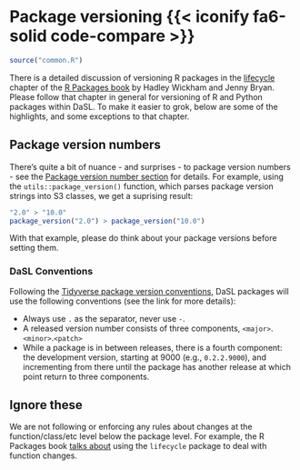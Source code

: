 # Package versioning {{< iconify fa6-solid code-compare >}} {#sec-version}

```r
source("common.R")
```

There is a detailed discussion of versioning R packages in the [lifecycle][] chapter of the [R Packages book][rpkgs] by Hadley Wickham and Jenny Bryan. Please follow that chapter in general for versioning of R and Python packages within DaSL. To make it easier to grok, below are some of the highlights, and some exceptions to that chapter.

## Package version numbers

There's quite a bit of nuance - and surprises - to package version numbers - see the [Package version number section](https://r-pkgs.org/lifecycle.html#sec-lifecycle-version-number) for details. For example, using the `utils::package_version()` function, which parses package version strings into S3 classes, we get a suprising result:

```r
"2.0" > "10.0"
package_version("2.0") > package_version("10.0")
```

With that example, please do think about your package versions before setting them.

### DaSL Conventions

Following the [Tidyverse package version conventions](https://r-pkgs.org/lifecycle.html#sec-lifecycle-version-number-tidyverse), DaSL packages will use the following conventions (see the link for more details):

- Always use `.` as the separator, never use `-`.
- A released version number consists of three components, `<major>`.`<minor>`.`<patch>`
- While a package is in between releases, there is a fourth component: the development version, starting at 9000 (e.g., `0.2.2.9000`), and incrementing from there until the package has another release at which point return to three components.


## Ignore these

We are not following or enforcing any rules about changes at the function/class/etc level below the package level. For example, the R Packages book [talks about][funcx] using the `lifecycle` package to deal with function changes.



[rpkgs]: https://r-pkgs.org
[lifecycle]: https://r-pkgs.org/lifecycle.html
[funcx]:https://r-pkgs.org/lifecycle.html#sec-lifecycle-stages-and-package
